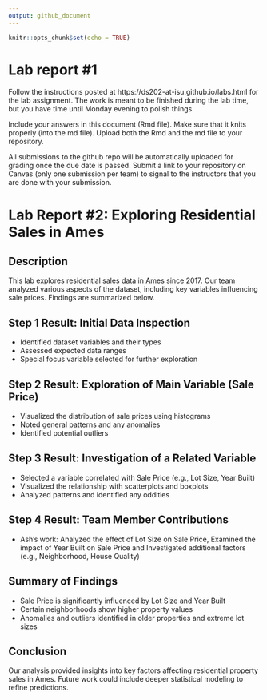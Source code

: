 ```yaml
---
output: github_document
---
```


<!-- README.md is generated from README.Rmd. Please edit the README.Rmd file -->


```r
knitr::opts_chunk$set(echo = TRUE)
```

# Lab report #1

Follow the instructions posted at https://ds202-at-isu.github.io/labs.html for the lab assignment. The work is meant to be finished during the lab time, but you have time until Monday evening to polish things.

Include your answers in this document (Rmd file). Make sure that it knits properly (into the md file). Upload both the Rmd and the md file to your repository.  

All submissions to the github repo will be automatically uploaded for grading once the due date is passed.
Submit a link to your repository on Canvas (only one submission per team) to signal to the instructors that you are done with your submission.

# Lab Report #2: Exploring Residential Sales in Ames

## Description
This lab explores residential sales data in Ames since 2017. Our team analyzed various aspects of the dataset, including key variables influencing sale prices. Findings are summarized below.

## Step 1 Result: Initial Data Inspection
- Identified dataset variables and their types
- Assessed expected data ranges
- Special focus variable selected for further exploration

## Step 2 Result: Exploration of Main Variable (Sale Price)
- Visualized the distribution of sale prices using histograms
- Noted general patterns and any anomalies
- Identified potential outliers

## Step 3 Result: Investigation of a Related Variable
- Selected a variable correlated with Sale Price (e.g., Lot Size, Year Built)
- Visualized the relationship with scatterplots and boxplots
- Analyzed patterns and identified any oddities

## Step 4 Result: Team Member Contributions
- Ash's work: Analyzed the effect of Lot Size on Sale Price, Examined the impact of Year Built on Sale Price and Investigated additional factors (e.g., Neighborhood, House Quality)

## Summary of Findings
- Sale Price is significantly influenced by Lot Size and Year Built
- Certain neighborhoods show higher property values
- Anomalies and outliers identified in older properties and extreme lot sizes

## Conclusion
Our analysis provided insights into key factors affecting residential property sales in Ames. Future work could include deeper statistical modeling to refine predictions.
